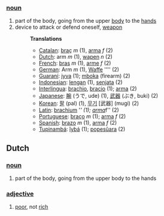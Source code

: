 ===[[noun]]===

# part of the body, going from the upper [[body]] to the [[hand]]s
# device to attack or defend oneself, [[weapon]]
#:'''Translations'''
#:*[[Catalan]]: [[braç]] ''m'' (1), [[arma]] ''f'' (2)
#:*[[Dutch]]: arm ''m'' (1), [[wapen]] ''n'' (2)
#:*[[French]]: [[bras]] ''m'' (1), [[arme]] ''f'' (2)
#:*[[German]]: Arm ''m'' (1), [[Waffe]] '''' (2)
#:*[[Guaraní]]: [[jyva]] (1); [[mboka]] (firearm) (2)
#:*[[Indonesian]]: [[lengan]] (1), [[senjata]] (2)
#:*[[Interlingua]]: [[brachio]], [[bracio]] (1); [[arma]] (2)
#:*[[Japanese]]: [[腕]] (うで, ude) (1), [[武器]] (ぶき, buki) (2)
#:*[[Korean]]: [[팔]] (pal) (1), [[무기]] [武器] (mugi) (2)
#:*[[Latin]]: [[brachium]] '''' (1); [[arma]] ''f'' (2)
#:*[[Portuguese]]: [[braço]] ''m'' (1); [[arma]] ''f'' (2)
#:*[[Spanish]]: [[brazo]] ''m'' (1), [[arma]] ''f'' (2)
#:*[[Tupinambá]]: [[îybá]] (1); [[popesûara]] (2)

==Dutch==

===[[noun]]===

#part of the body, going from the upper body to the hands

===[[adjective]]===

#[[poor]], not [[rich]]